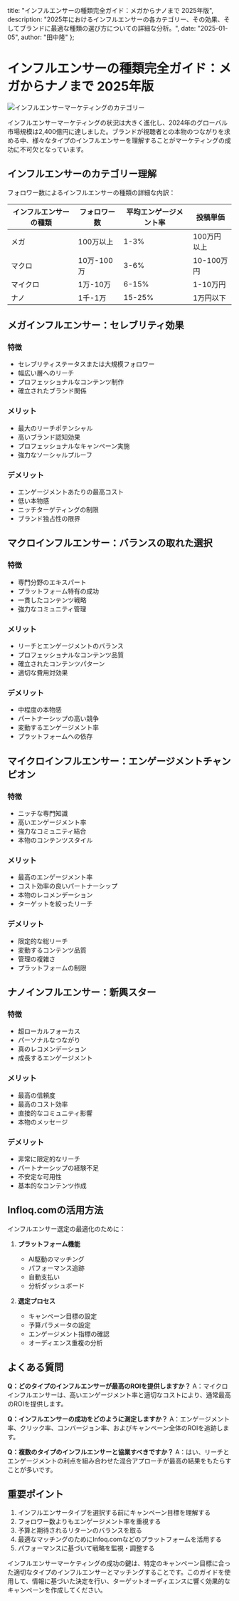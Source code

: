   title: "インフルエンサーの種類完全ガイド：メガからナノまで 2025年版",
  description: "2025年におけるインフルエンサーの各カテゴリー、その効果、そしてブランドに最適な種類の選び方についての詳細な分析。",
  date: "2025-01-05",
  author: "田中隆"
};

# インフルエンサーの種類完全ガイド：メガからナノまで 2025年版

![インフルエンサーマーケティングのカテゴリー](/images/blog-posts/influencer-types-2025.jpeg)

インフルエンサーマーケティングの状況は大きく進化し、2024年のグローバル市場規模は2,400億円に達しました。ブランドが視聴者との本物のつながりを求める中、様々なタイプのインフルエンサーを理解することがマーケティングの成功に不可欠となっています。

## インフルエンサーのカテゴリー理解

フォロワー数によるインフルエンサーの種類の詳細な内訳：

| インフルエンサーの種類 | フォロワー数 | 平均エンゲージメント率 | 投稿単価 |
|------------------|------------|-----------------|---------|
| メガ | 100万以上 | 1-3% | 100万円以上 |
| マクロ | 10万-100万 | 3-6% | 10-100万円 |
| マイクロ | 1万-10万 | 6-15% | 1-10万円 |
| ナノ | 1千-1万 | 15-25% | 1万円以下 |

## メガインフルエンサー：セレブリティ効果

### 特徴
- セレブリティステータスまたは大規模フォロワー
- 幅広い層へのリーチ
- プロフェッショナルなコンテンツ制作
- 確立されたブランド関係

### メリット
- 最大のリーチポテンシャル
- 高いブランド認知効果
- プロフェッショナルなキャンペーン実施
- 強力なソーシャルプルーフ

### デメリット
- エンゲージメントあたりの最高コスト
- 低い本物感
- ニッチターゲティングの制限
- ブランド独占性の限界

## マクロインフルエンサー：バランスの取れた選択

### 特徴
- 専門分野のエキスパート
- プラットフォーム特有の成功
- 一貫したコンテンツ戦略
- 強力なコミュニティ管理

### メリット
- リーチとエンゲージメントのバランス
- プロフェッショナルなコンテンツ品質
- 確立されたコンテンツパターン
- 適切な費用対効果

### デメリット
- 中程度の本物感
- パートナーシップの高い競争
- 変動するエンゲージメント率
- プラットフォームへの依存

## マイクロインフルエンサー：エンゲージメントチャンピオン

### 特徴
- ニッチな専門知識
- 高いエンゲージメント率
- 強力なコミュニティ結合
- 本物のコンテンツスタイル

### メリット
- 最高のエンゲージメント率
- コスト効率の良いパートナーシップ
- 本物のレコメンデーション
- ターゲットを絞ったリーチ

### デメリット
- 限定的な総リーチ
- 変動するコンテンツ品質
- 管理の複雑さ
- プラットフォームの制限

## ナノインフルエンサー：新興スター

### 特徴
- 超ローカルフォーカス
- パーソナルなつながり
- 真のレコメンデーション
- 成長するエンゲージメント

### メリット
- 最高の信頼度
- 最高のコスト効率
- 直接的なコミュニティ影響
- 本物のメッセージ

### デメリット
- 非常に限定的なリーチ
- パートナーシップの経験不足
- 不安定な可用性
- 基本的なコンテンツ作成

## Infloq.comの活用方法

インフルエンサー選定の最適化のために：

1. **プラットフォーム機能**
   - AI駆動のマッチング
   - パフォーマンス追跡
   - 自動支払い
   - 分析ダッシュボード

2. **選定プロセス**
   - キャンペーン目標の設定
   - 予算パラメータの設定
   - エンゲージメント指標の確認
   - オーディエンス重複の分析

## よくある質問

**Q：どのタイプのインフルエンサーが最高のROIを提供しますか？**
A：マイクロインフルエンサーは、高いエンゲージメント率と適切なコストにより、通常最高のROIを提供します。

**Q：インフルエンサーの成功をどのように測定しますか？**
A：エンゲージメント率、クリック率、コンバージョン率、およびキャンペーン全体のROIを追跡します。

**Q：複数のタイプのインフルエンサーと協業すべきですか？**
A：はい、リーチとエンゲージメントの利点を組み合わせた混合アプローチが最高の結果をもたらすことが多いです。

## 重要ポイント

1. インフルエンサータイプを選択する前にキャンペーン目標を理解する
2. フォロワー数よりもエンゲージメント率を重視する
3. 予算と期待されるリターンのバランスを取る
4. 最適なマッチングのためにInfoq.comなどのプラットフォームを活用する
5. パフォーマンスに基づいて戦略を監視・調整する

インフルエンサーマーケティングの成功の鍵は、特定のキャンペーン目標に合った適切なタイプのインフルエンサーとマッチングすることです。このガイドを使用して、情報に基づいた決定を行い、ターゲットオーディエンスに響く効果的なキャンペーンを作成してください。